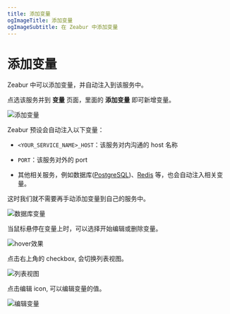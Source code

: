 ```yaml
---
title: 添加变量
ogImageTitle: 添加变量
ogImageSubtitle: 在 Zeabur 中添加变量
---
```


# 添加变量

Zeabur 中可以添加变量，并自动注入到该服务中。

点选该服务并到 **变量** 页面，里面的 **添加变量** 即可新增变量。

![添加变量](/environment/add-variables.zh-CN.png)

Zeabur 预设会自动注入以下变量：

- `<YOUR_SERVICE_NAME>_HOST`：该服务对内沟通的 host 名称

- `PORT`：该服务对外的 port

- 其他相关服务，例如数据库([PostgreSQL](/databases/postgresql))、[Redis](/databases/redis) 等，也会自动注入相关变量。

这时我们就不需要再手动添加变量到自己的服务中。

![数据库变量](/environment/db-env.zh-CN.png)

当鼠标悬停在变量上时，可以选择开始编辑或删除变量。

![hover效果](/environment/var-hover.png)

点击右上角的 checkbox, 会切换列表视图。

![列表视图](/environment/var-list-view.png)

点击编辑 icon, 可以编辑变量的值。

![编辑变量](/environment/var-edit.png)
